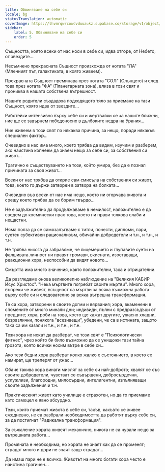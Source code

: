 ```yaml
---
title: Обвиняване на себе си
locale: bg
statusTranslation: automatic
coverImage: https://lhvmrqwrcowdvduuaukz.supabase.co/storage/v1/object/public/strapi-uploads/small_cover-tratado-de-psicologia-revolucionaria.webp-5e15e1cec4e0ebebcde5d7fc7565d8fd.webp
sidebar:
    label: 5. Обвиняване на себе си
    order: 5
---
```

Същността, която всеки от нас носи в себе си, идва отгоре, от Небето, от звездите...

Несъмнено прекрасната Същност произхожда от нотата "ЛА" (Млечният път, галактиката, в която живеем).

Прекрасната Същност преминава през нотата "СОЛ" (Слънцето) и след това през нотата "ФА" (Планетарната зона), влиза в този свят и прониква в нашата собствена вътрешност.

Нашите родители създадоха подходящото тяло за приемане на тази Същност, която идва от звездите...

Работейки интензивно върху себе си и жертвайки се за нашите ближни, ние ще се завърнем победоносно в дълбоките недра на Урания...

Ние живеем в този свят по някаква причина, за нещо, поради някакъв специален фактор...

Очевидно в нас има много, което трябва да видим, изучим и разберем, ако наистина копнеем да знаем нещо за себе си, за собствения си живот...

Трагично е съществуването на този, който умира, без да е познал причината за своя живот...

Всеки от нас трябва да открие сам смисъла на собствения си живот, това, което го държи затворен в затвора на болката...

Очевидно във всеки от нас има нещо, което ни огорчава живота и срещу което трябва да се борим твърдо...

Не е задължително да продължаваме в немилост, наложително е да сведем до космически прах това, което ни прави толкова слаби и нещастни.

Няма полза да се самозалъгваме с титли, почести, дипломи, пари, суетен субективен рационализъм, обичайни добродетели и т.н., и т.н., и т.н.

Не трябва никога да забравяме, че лицемерието и глупавите суети на фалшивата личност ни правят тромави, вкиснати, изоставащи, реакционни хора, неспособни да видят новото...

Смъртта има много значения, както положителни, така и отрицателни.

Да разгледаме онова великолепно наблюдение на "Великия КАБИР Исус Христос". "Нека мъртвите погребат своите мъртви". Много хора, въпреки че живеят, всъщност са мъртви за всяка възможна работа върху себе си и следователно за всяка вътрешна трансформация.

Те са хора, затворени в своите догми и вярвания; хора, вкаменени в спомените от много минали дни; индивиди, пълни с предразсъдъци от предците; хора, роби на това, което ще кажат другите, ужасно хладни, безразлични, понякога "всезнаещи", убедени, че са в истината, защото така са им казали и т.н., и т.н., и т.н.

Тези хора не искат да разберат, че този свят е "Психологически фитнес", чрез който би било възможно да се унищожи тази тайна грозота, която всички носим вътре в себе си...

Ако тези бедни хора разберат колко жалко е състоянието, в което се намират, ще треперят от ужас...

Обаче такива хора винаги мислят за себе си най-доброто; хвалят се със своите добродетели, чувстват се съвършени, добросърдечни, услужливи, благородни, милосърдни, интелигентни, изпълняващи своите задължения и т.н.

Практическият живот като училище е страхотен, но да го приемаме като самоцел е явно абсурдно.

Тези, които приемат живота в себе си, такъв, какъвто се живее ежедневно, не са разбрали необходимостта да работят върху себе си, за да постигнат "Радикална трансформация".

За съжаление хората живеят механично, никога не са чували нещо за вътрешната работа...

Промяната е необходима, но хората не знаят как да се променят; страдат много и дори не знаят защо страдат...

Да имаш пари не е всичко. Животът на много богати хора често е наистина трагичен...

